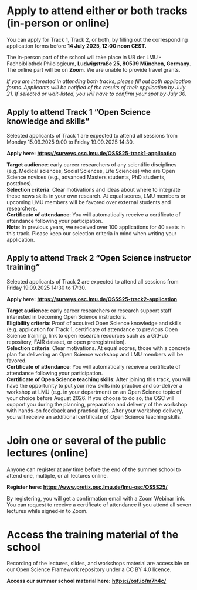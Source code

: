 # Apply to attend either or both tracks (in-person or online)

You can apply for Track 1, Track 2, or both, by filling out the corresponding application forms before **14 July 2025, 12:00 noon CEST.** 

The in-person part of the school will take place in UB der LMU - Fachbibliothek Philologicum, **Ludwigstraße 25, 80539 München, Germany**. The online part will be on **Zoom**. We are unable to provide travel grants. 

*If you are interested in attending both tracks, please fill out both application forms. Applicants will be notified of the results of their application by July 21. If selected or wait-listed, you will have to confirm your spot by July 30.* 

## Apply to attend Track 1 “Open Science knowledge and skills”

Selected applicants of Track 1 are expected to attend all sessions from Monday 15.09.2025 9:00 to Friday 19.09.2025 14:30.

**Apply here:** [**https://surveys.osc.lmu.de/OSSS25-track1-application**](https://surveys.osc.lmu.de/OSSS25-track1-application){target="_blank"}

**Target audience**: early career researchers of any scientific disciplines (e.g. Medical sciences, Social Sciences, Life Sciences) who are Open Science novices (e.g., advanced Masters students, PhD students, postdocs).\
**Selection criteria**: Clear motivations and ideas about where to integrate these news skills in your own research. At equal scores, LMU members or upcoming LMU members will be favored over external students and researchers.\
**Certificate of attendance**: You will automatically receive a certificate of attendance following your participation.\
**Note**: In previous years, we received over 100 applications for 40 seats in this track. Please keep our selection criteria in mind when writing your application. 

## Apply to attend Track 2 “Open Science instructor training”

Selected applicants of Track 2 are expected to attend all sessions from Friday 19.09.2025 14:30 to 17:30.

**Apply here:** [**https://surveys.osc.lmu.de/OSSS25-track2-application**](https://surveys.osc.lmu.de/OSSS25-track2-application){target="_blank"}

**Target audience**: early career researchers or research support staff interested in becoming Open Science instructors.\
**Eligibility criteria**: Proof of acquired Open Science knowledge and skills (e.g. application for Track 1, certificate of attendance to previous Open Science training, link to open research resources such as a GitHub repository, FAIR dataset, or open preregistration).\
**Selection criteria**: Clear motivations. At equal scores, those with a concrete plan for delivering an Open Science workshop and LMU members will be favored.\
**Certificate of attendance**: You will automatically receive a certificate of attendance following your participation.\
**Certificate of Open Science teaching skills**: After joining this track, you will have the opportunity to put your new skills into practice and co-deliver a workshop at LMU (e.g. in your department) on an Open Science topic of your choice before August 2026. If you choose to do so, the OSC will support you during the planning, preparation and delivery of the workshop with hands-on feedback and practical tips. After your workshop delivery, you will receive an additional certificate of Open Science teaching skills. 

# Join one or several of the public lectures (online)

Anyone can register at any time before the end of the summer school to attend one, multiple, or all lectures online.

**Register here:** [**https://www.pretix.osc.lmu.de/lmu-osc/OSSS25/** ](https://www.pretix.osc.lmu.de/lmu-osc/OSSS25/){target="_blank"}

By registering, you will get a confirmation email with a Zoom Webinar link. You can request to receive a certificate of attendance if you attend all seven lectures while signed-in to Zoom.

# Access the training material of the school

Recording of the lectures, slides, and workshops material are accessible on our Open Science Framework repository under a CC BY 4.0 licence.

**Access our summer school material here:**  [**https://osf.io/m7h4c/**](https://osf.io/m7h4c/){target="_blank"}



